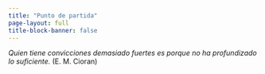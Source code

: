 ```yaml
---
title: "Punto de partida"
page-layout: full
title-block-banner: false
---
```


_Quien tiene convicciones demasiado fuertes es porque no ha profundizado lo suficiente._ (E. M. Cioran)

